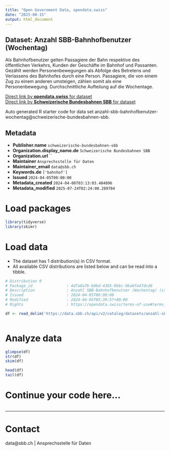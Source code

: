 ```yaml
---
title: "Open Government Data, opendata.swiss"
date: "2025-08-15"
output: html_document
---
```


## Dataset: Anzahl SBB-Bahnhofbenutzer (Wochentag)


Als
  Bahnhofbenutzer gelten Passagiere der Bahn respektive des öffentlichen
  Verkehrs, Kunden der Geschäfte im Bahnhof und Passanten. Gezählt werden
  Personenbewegungen als Abfolge des Betretens und Verlassens des Bahnhofes
  durch eine Person. Passagiere, die von einem Zug zu einem anderen umsteigen,
  zählen somit als eine Personenbewegung. Durchschnittliche Aufteilung auf die Wochentage.

[Direct link by **opendata.swiss** for dataset](https://opendata.swiss/de/dataset/anzahl-sbb-bahnhofbenutzer-wochentag)<br>
[Direct link by **Schweizerische Bundesbahnen SBB** for dataset](https://data.sbb.ch/explore/dataset/anzahl-sbb-bahnhofbenutzer-wochentag/)

Auto generated R starter code for data set anzahl-sbb-bahnhofbenutzer-wochentag@schweizerische-bundesbahnen-sbb.

## Metadata

- **Publisher.name** `schweizerische-bundesbahnen-sbb`
- **Organization.display_name.de** `Schweizerische Bundesbahnen SBB`
- **Organization.url** ``
- **Maintainer** `Ansprechsstelle für Daten`
- **Maintainer_email** `data@sbb.ch`
- **Keywords.de** `['bahnhof']`
- **Issued** `2024-04-05T00:00:00`
- **Metadata_created** `2024-04-06T03:13:03.484896`
- **Metadata_modified** `2025-07-24T02:24:00.289704`


# Load packages

```r

library(tidyverse)
library(skimr)

```

# Load data

-   The dataset has 1 distribution(s) in CSV format.
-   All available CSV distributions are listed below and can be read into a tibble.

```r

# Distribution 0
# Package_id               : 4d7a0a7b-b0bd-43b5-9bbc-9babfe47dcd6
# Description              : Anzahl SBB-Bahnhofbenutzer (Wochentag) (csv)
# Issued                   : 2024-04-05T00:00:00
# Modified                 : 2024-04-05T05:39:57+00:00
# Rights                   : https://opendata.swiss/terms-of-use#terms_by

df <- read_delim('https://data.sbb.ch/api/v2/catalog/datasets/anzahl-sbb-bahnhofbenutzer-wochentag/exports/csv?use_labels=true')



```

# Analyze data

```r

glimpse(df)
str(df)
skim(df)

head(df)
tail(df)

```

# Continue your code here...

```r

```

------------------------------------------------------------------------

# Contact

data@sbb.ch | Ansprechsstelle für Daten
